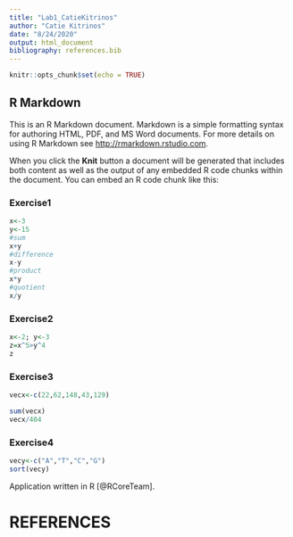 ```yaml
---
title: "Lab1_CatieKitrinos"
author: "Catie Kitrinos"
date: "8/24/2020"
output: html_document
bibliography: references.bib
---
```


```r
knitr::opts_chunk$set(echo = TRUE)
```

## R Markdown

This is an R Markdown document. Markdown is a simple formatting syntax for authoring HTML, PDF, and MS Word documents. For more details on using R Markdown see <http://rmarkdown.rstudio.com>.

When you click the **Knit** button a document will be generated that includes both content as well as the output of any embedded R code chunks within the document. You can embed an R code chunk like this:


### Exercise1
```r
x<-3
y<-15
#sum
x+y
#difference
x-y
#product
x*y
#quotient
x/y
```
### Exercise2
```r
x<-2; y<-3
z=x^5>y^4
z
```

### Exercise3
```r
vecx<-c(22,62,148,43,129)

sum(vecx)
vecx/404
```

### Exercise4
```r
vecy<-c("A","T","C","G")
sort(vecy)
```



Application written in R [@RCoreTeam].

# REFERENCES
